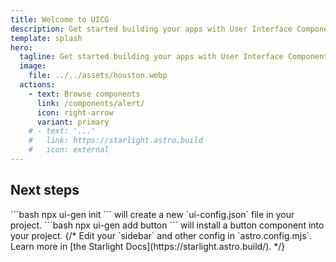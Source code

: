 ```yaml
---
title: Welcome to UICG
description: Get started building your apps with User Interface Components Generator for **Astro**.
template: splash
hero:
  tagline: Get started building your apps with User Interface Components Generator for Astro!
  image:
    file: ../../assets/houston.webp
  actions:
    - text: Browse components
      link: /components/alert/
      icon: right-arrow
      variant: primary
    # - text: '...'
    #   link: https://starlight.astro.build
    #   icon: external
---
```



## Next steps

<CardGrid>
	<Card title="Initialize generator" icon="setting">
		```bash
		npx ui-gen init
		```
		will create a new `ui-config.json` file in your project.
	</Card>
	<Card title="Install components" icon="add-document">
		```bash
		npx ui-gen add button
		```
		will install a button component into your project.
	</Card>
	{/* <Card title="Configure your site" icon="setting">
		Edit your `sidebar` and other config in `astro.config.mjs`.
	</Card>
	<Card title="Read the docs" icon="open-book">
		Learn more in [the Starlight Docs](https://starlight.astro.build/).
	</Card> */}
</CardGrid>

